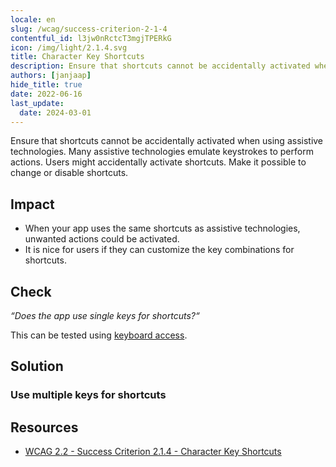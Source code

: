 ```yaml
---
locale: en
slug: /wcag/success-criterion-2-1-4
contentful_id: l3jw0nRctcT3mgjTPERkG
icon: /img/light/2.1.4.svg
title: Character Key Shortcuts
description: Ensure that shortcuts cannot be accidentally activated when using assistive technologies.
authors: [janjaap]
hide_title: true
date: 2022-06-16
last_update:
  date: 2024-03-01
---
```


<Hero
  title="Character Key Shortcuts"
  image="/img/light/2.1.4.svg"
  alt="WCAG 2.1.4 icon"
  prefix="Success Criterion 2.1.4"
  suffix="Level A"
/>

Ensure that shortcuts cannot be accidentally activated when using assistive technologies. Many assistive technologies emulate keystrokes to perform actions. Users might accidentally activate shortcuts. Make it possible to change or disable shortcuts.

## Impact

- When your app uses the same shortcuts as assistive technologies, unwanted actions could be activated.
- It is nice for users if they can customize the key combinations for shortcuts.

## Check

*“Does the app use single keys for shortcuts?“*

This can be tested using [keyboard access](/en/stats/keyboard-access).

## Solution

### Use multiple keys for shortcuts

<CodeSample id="keyboard-shortcuts" locale="en"/>

## Resources

- [WCAG 2.2 - Success Criterion 2.1.4 - Character Key Shortcuts](https://www.w3.org/TR/WCAG22/#character-key-shortcuts)
